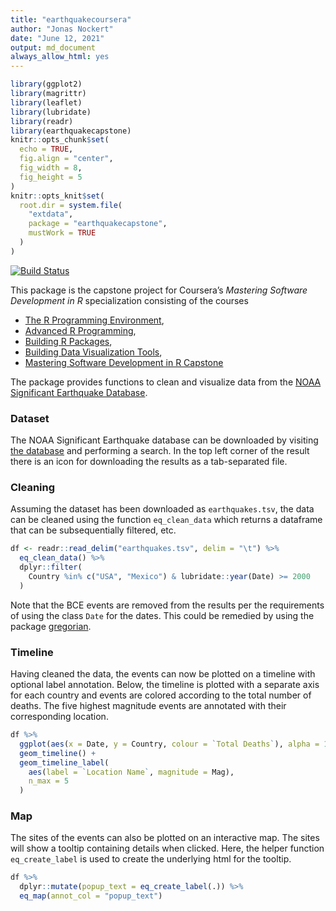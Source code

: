 ```yaml
---
title: "earthquakecoursera"
author: "Jonas Nockert"
date: "June 12, 2021"
output: md_document
always_allow_html: yes
---
```


```r
library(ggplot2)
library(magrittr)
library(leaflet)
library(lubridate)
library(readr)
library(earthquakecapstone)
knitr::opts_chunk$set(
  echo = TRUE,
  fig.align = "center",
  fig_width = 8,
  fig_height = 5
)
knitr::opts_knit$set(
  root.dir = system.file(
    "extdata",
    package = "earthquakecapstone",
    mustWork = TRUE
  )
)
```

[![Build Status](https://travis-ci.com/lemonad/coursera-mastering-r-capstone.svg?branch=main)](https://travis-ci.com/lemonad/coursera-mastering-r-capstone)

This package is the capstone project for Coursera's
*Mastering Software Development in R* specialization consisting
of the courses

* [The R Programming Environment](https://www.coursera.org/learn/r-programming-environment?specialization=r),
* [Advanced R Programming](https://www.coursera.org/learn/advanced-r?specialization=r),
* [Building R Packages](https://www.coursera.org/learn/r-packages?specialization=r),
* [Building Data Visualization Tools](https://www.coursera.org/learn/r-data-visualization?specialization=r),
* [Mastering Software Development in R Capstone](https://www.coursera.org/learn/r-capstone?specialization=r)

The package provides functions to clean and visualize data from the
[NOAA Significant Earthquake Database](https://www.ngdc.noaa.gov/hazel/view/hazards/earthquake/search).



### Dataset
The NOAA Significant Earthquake database can be downloaded by visiting
[the database](https://www.ngdc.noaa.gov/hazel/view/hazards/earthquake/search)
and performing a search. In the top left corner of the result there is an
icon for downloading the results as a tab-separated file.


### Cleaning
Assuming the dataset has been downloaded as `earthquakes.tsv`,
the data can be cleaned using the function `eq_clean_data` which returns
a dataframe that can be subsequentially filtered, etc.

```r
df <- readr::read_delim("earthquakes.tsv", delim = "\t") %>%
  eq_clean_data() %>%
  dplyr::filter(
    Country %in% c("USA", "Mexico") & lubridate::year(Date) >= 2000
  )
```

Note that the BCE events are removed from the results per the requirements
of using the class `Date` for the dates. This could be remedied by using the
package [gregorian](https://github.com/edgararuiz/gregorian).


### Timeline
Having cleaned the data, the events can now be plotted on a timeline
with optional label annotation. Below, the timeline is plotted with a
separate axis for each country and events are colored according to the
total number of deaths. The five highest magnitude events are annotated
with their corresponding location.

```r
df %>%
  ggplot(aes(x = Date, y = Country, colour = `Total Deaths`), alpha = 1) +
  geom_timeline() +
  geom_timeline_label(
    aes(label = `Location Name`, magnitude = Mag),
    n_max = 5
  )
```


### Map
The sites of the events can also be plotted on an interactive map. The sites
will show a tooltip containing details when clicked. Here, the helper
function `eq_create_label` is used to create the underlying html for the
tooltip.

```r
df %>%
  dplyr::mutate(popup_text = eq_create_label(.)) %>%
  eq_map(annot_col = "popup_text")
```
